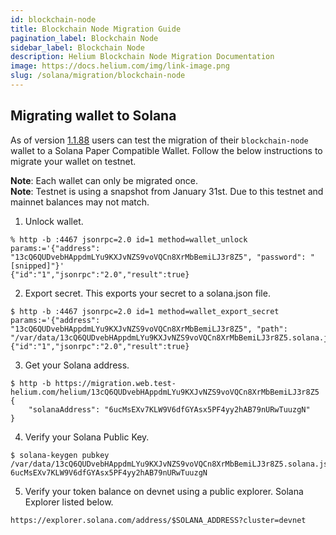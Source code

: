 ```yaml
---
id: blockchain-node
title: Blockchain Node Migration Guide
pagination_label: Blockchain Node
sidebar_label: Blockchain Node
description: Helium Blockchain Node Migration Documentation
image: https://docs.helium.com/img/link-image.png
slug: /solana/migration/blockchain-node
---
```



## Migrating wallet to Solana

As of version [1.1.88](https://github.com/helium/blockchain-node/releases/tag/1.1.88) users can test
the migration of their `blockchain-node` wallet to a Solana Paper Compatible Wallet. Follow the
below instructions to migrate your wallet on testnet.

**Note**: Each wallet can only be migrated once.<br /> **Note**: Testnet is using a snapshot from
January 31st. Due to this testnet and mainnet balances may not match.

1. Unlock wallet.

```
% http -b :4467 jsonrpc=2.0 id=1 method=wallet_unlock params:='{"address": "13cQ6QUDvebHAppdmLYu9KXJvNZS9voVQCn8XrMbBemiLJ3r8Z5", "password": "[snipped]"}'
{"id":"1","jsonrpc":"2.0","result":true}
```

2. Export secret. This exports your secret to a solana.json file.

```
$ http -b :4467 jsonrpc=2.0 id=1 method=wallet_export_secret params:='{"address": "13cQ6QUDvebHAppdmLYu9KXJvNZS9voVQCn8XrMbBemiLJ3r8Z5", "path": "/var/data/13cQ6QUDvebHAppdmLYu9KXJvNZS9voVQCn8XrMbBemiLJ3r8Z5.solana.json"}'
{"id":"1","jsonrpc":"2.0","result":true}
```

3. Get your Solana address.

```
$ http -b https://migration.web.test-helium.com/helium/13cQ6QUDvebHAppdmLYu9KXJvNZS9voVQCn8XrMbBemiLJ3r8Z5
{
    "solanaAddress": "6ucMsEXv7KLW9V6dfGYAsx5PF4yy2hAB79nURwTuuzgN"
}
```

4. Verify your Solana Public Key.

```
$ solana-keygen pubkey /var/data/13cQ6QUDvebHAppdmLYu9KXJvNZS9voVQCn8XrMbBemiLJ3r8Z5.solana.json
6ucMsEXv7KLW9V6dfGYAsx5PF4yy2hAB79nURwTuuzgN
```

5. Verify your token balance on devnet using a public explorer. Solana Explorer listed below.

```
https://explorer.solana.com/address/$SOLANA_ADDRESS?cluster=devnet
```
